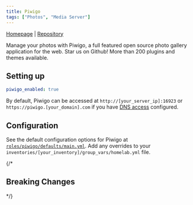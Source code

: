 ```yaml
---
title: Piwigo
tags: ["Photos", "Media Server"]
---
```



[Homepage](https://piwigo.org/) |
[Repository](https://github.com/Piwigo/Piwigo)

<Tags tags={frontmatter.tags} />

Manage your photos with Piwigo, a full featured open source photo gallery application for the web. Star us on Github! More than 200 plugins and themes available.

## Setting up

```yaml title="inventories/homelab/group_vars/homelab.yml"
piwigo_enabled: true
```

By default, Piwigo can be accessed at `http://[your_server_ip]:16923` or `https://piwigo.[your_domain].com` if you have [DNS access](../../guides/dns-access/) configured.

## Configuration

See the default configuration options for Piwigo at [`roles/piwigo/defaults/main.yml`](https://github.com/Dylancyclone/ansible-homelab-orchestration/blob/main/roles/piwigo/defaults/main.yml).
Add any overrides to your `inventories/[your_inventory]/group_vars/homelab.yml` file.

{/* 

## Breaking Changes

*/}